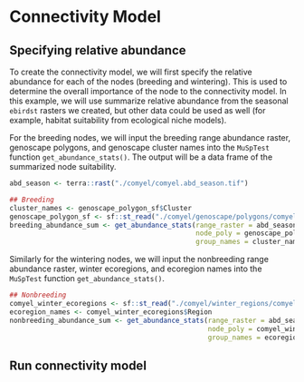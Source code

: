 # Connectivity Model {#connectivity}


## Specifying relative abundance

To create the connectivity model, we will first specify the relative abundance for each of the nodes (breeding and wintering). This is used to determine the overall importance of the node to the connectivity model. In this example, we will use summarize relative abundance from the seasonal `ebirdst` rasters we created, but other data could be used as well (for example, habitat suitability from ecological niche models).

For the breeding nodes, we will input the breeding range abundance raster, genoscape polygons, and genoscape cluster names into the `MuSpTest` function `get_abundance_stats()`. The output will be a data frame of the summarized node suitability.

``` r
abd_season <- terra::rast("./comyel/comyel.abd_season.tif")

## Breeding
cluster_names <- genoscape_polygon_sf$Cluster
genoscape_polygon_sf <- sf::st_read("./comyel/genoscape/polygons/comyel_genoscape_polygon_sf.shp")
breeding_abundance_sum <- get_abundance_stats(range_raster = abd_season[["breeding"]],
                                              node_poly = genoscape_polygon_sf,
                                              group_names = cluster_names)
```

Similarly for the wintering nodes, we will input the nonbreeding range abundance raster, winter ecoregions, and ecoregion names into the `MuSpTest` function `get_abundance_stats()`.

``` r
## Nonbreeding
comyel_winter_ecoregions <- sf::st_read("./comyel/winter_regions/comyel_winter_ecoregions.shp")
ecoregion_names <- comyel_winter_ecoregions$Region
nonbreeding_abundance_sum <- get_abundance_stats(range_raster = abd_season[["nonbreeding"]],
                                                 node_poly = comyel_winter_ecoregions,
                                                 group_names = ecoregion_names)
```


## Run connectivity model




